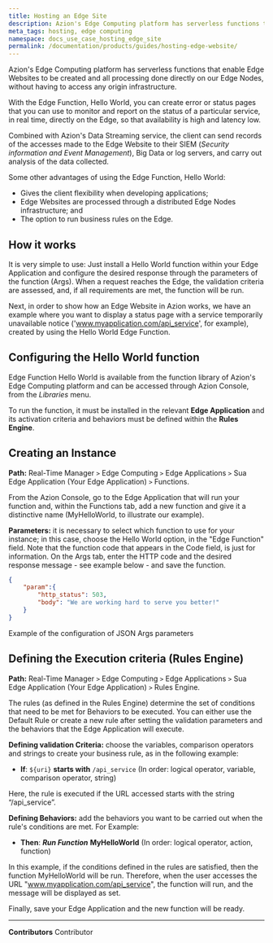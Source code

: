 ```yaml
---
title: Hosting an Edge Site
description: Azion's Edge Computing platform has serverless functions that enable Edge Websites to be created and all processing done directly on our Edge Nodes, without having to access any origin infrastructure.
meta_tags: hosting, edge computing
namespace: docs_use_case_hosting_edge_site
permalink: /documentation/products/guides/hosting-edge-website/
---
```


Azion's Edge Computing platform has serverless functions that enable Edge Websites to be created and all processing done directly on our Edge Nodes, without having to access any origin infrastructure. 

With the Edge Function, Hello World, you can create error or status pages that you can use to monitor and report on the status of a particular service, in real time, directly on the Edge, so that availability is high and latency low.

Combined with Azion's Data Streaming service, the client can send records of the accesses made to the Edge Website to their SIEM (_Security information and Event Management_), Big Data or log servers, and carry out analysis of the data collected.

Some other advantages of using the Edge Function, Hello World:

* Gives the client flexibility when developing applications;
* Edge Websites are processed through a distributed Edge Nodes infrastructure; and
* The option to run business rules on the Edge.

## How it works

It is very simple to use: Just install a Hello World function within your Edge Application and configure the desired response through the parameters of the function (Args). When a request reaches the Edge, the validation criteria are assessed, and, if all requirements are met, the function will be run.

Next, in order to show how an Edge Website in Azion works, we have an example where you want to display a status page with a service temporarily unavailable notice ('www.myapplication.com/api_service', for example), created by using the Hello World Edge Function. 

## Configuring the Hello World function

Edge Function Hello World is available from the function library of Azion's Edge Computing platform and can be accessed through Azion Console, from the _Libraries_ menu.

To run the function, it must be installed in the relevant **Edge Application** and its activation criteria and behaviors must be defined within the **Rules Engine**.

## Creating an Instance

**Path:** Real-Time Manager `>` Edge Computing `>` Edge Applications `>` Sua Edge Application (Your Edge Application) `>` Functions.

From the Azion Console, go to the Edge Application that will run your function and, within the Functions tab, add a new function and give it a distinctive name (MyHelloWorld, to illustrate our example).

**Parameters:** it is necessary to select which function to use for your instance; in this case, choose the Hello World option, in the "Edge Function" field. Note that the function code that appears in the Code field, is just for information. On the Args tab, enter the HTTP code and the desired response message - see example below - and save the function. 
``` json
{
    "param":{
        "http_status": 503,
        "body": "We are working hard to serve you better!"
    }
}
```
Example of the configuration of JSON Args parameters

## Defining the Execution criteria (Rules Engine)

**Path:** Real-Time Manager `>` Edge Computing `>` Edge Applications `>` Sua Edge Application (Your Edge Application) `>` Rules Engine.

The rules (as defined in the Rules Engine) determine the set of conditions that need to be met for Behaviors to be executed. You can either use the Default Rule or create a new rule after setting the validation parameters and the behaviors that the Edge Application will execute.

**Defining validation Criteria:** choose the variables, comparison operators and strings to create your business rule, as in the following example:

* **If**: `${uri}` **starts with** `/api_service`
(In order: logical operator, variable, comparison operator, string)

Here, the rule is executed if the URL accessed starts with the string “/api_service”.

**Defining Behaviors:** add the behaviors you want to be carried out when the rule's conditions are met. For Example:

* **Then**: ***Run Function*** **MyHelloWorld**
(In order: logical operator, action, function)

In this example, if the conditions defined in the rules are satisfied, then the function MyHelloWorld will be run. Therefore, when the user accesses the URL "www.myapplication.com/api_service", the function will run, and the message will be displayed as set.

Finally, save your Edge Application and the new function will be ready. 



---


**Contributors** <ContributorList>Contributor</ContributorList>
